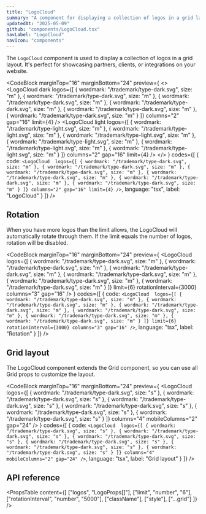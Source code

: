 ```yaml
---
title: "LogoCloud"
summary: "A component for displaying a collection of logos in a grid layout with optional rotation."
updatedAt: "2025-05-09"
github: "components/LogoCloud.tsx"
navLabel: "LogoCloud"
navIcon: "components"
---
```


The `LogoCloud` component is used to display a collection of logos in a grid layout. It's perfect for showcasing partners, clients, or integrations on your website.

<CodeBlock
  marginTop="16"
  marginBottom="24"
  preview={
    <>
      <LogoCloud
        dark
        logos={[
          { wordmark: "/trademark/type-dark.svg", size: "m" },
          { wordmark: "/trademark/type-dark.svg", size: "m" },
          { wordmark: "/trademark/type-dark.svg", size: "m" },
          { wordmark: "/trademark/type-dark.svg", size: "m" },
          { wordmark: "/trademark/type-dark.svg", size: "m" },
          { wordmark: "/trademark/type-dark.svg", size: "m" }
        ]}
        columns="2"
        gap="16"
        limit={4}
      />
      <LogoCloud
        light
        logos={[
          { wordmark: "/trademark/type-light.svg", size: "m" },
          { wordmark: "/trademark/type-light.svg", size: "m" },
          { wordmark: "/trademark/type-light.svg", size: "m" },
          { wordmark: "/trademark/type-light.svg", size: "m" },
          { wordmark: "/trademark/type-light.svg", size: "m" },
          { wordmark: "/trademark/type-light.svg", size: "m" }
        ]}
        columns="2"
        gap="16"
        limit={4}
      />
    </>
  }
  codes={[
    {
      code:
`<LogoCloud 
    logos={[
      { wordmark: "/trademark/type-dark.svg", size: "m" },
      { wordmark: "/trademark/type-dark.svg", size: "m" },
      { wordmark: "/trademark/type-dark.svg", size: "m" },
      { wordmark: "/trademark/type-dark.svg", size: "m" },
      { wordmark: "/trademark/type-dark.svg", size: "m" },
      { wordmark: "/trademark/type-dark.svg", size: "m" }
    ]}
    columns="2"
    gap="16"
    limit={4}
/>`,
      language: "tsx",
      label: "LogoCloud"
    }
  ]}
/>

## Rotation

When you have more logos than the limit allows, the LogoCloud will automatically rotate through them. If the limit equals the number of logos, rotation will be disabled.

<CodeBlock
  marginTop="16"
  marginBottom="24"
  preview={
    <LogoCloud 
      logos={[
        { wordmark: "/trademark/type-dark.svg", size: "m" },
        { wordmark: "/trademark/type-dark.svg", size: "m" },
        { wordmark: "/trademark/type-dark.svg", size: "m" },
        { wordmark: "/trademark/type-dark.svg", size: "m" },
        { wordmark: "/trademark/type-dark.svg", size: "m" },
        { wordmark: "/trademark/type-dark.svg", size: "m" }
      ]}
      limit={6}
      rotationInterval={3000}
      columns="3"
      gap="16"
    />
  }
  codes={[
    {
      code:
`<LogoCloud 
    logos={[
      { wordmark: "/trademark/type-dark.svg", size: "m" },
      { wordmark: "/trademark/type-dark.svg", size: "m" },
      { wordmark: "/trademark/type-dark.svg", size: "m" },
      { wordmark: "/trademark/type-dark.svg", size: "m" },
      { wordmark: "/trademark/type-dark.svg", size: "m" },
      { wordmark: "/trademark/type-dark.svg", size: "m" }
    ]}
    limit={6}
    rotationInterval={3000}
    columns="3"
    gap="16"
/>`,
      language: "tsx",
      label: "Rotation"
    }
  ]}
/>

## Grid layout

The LogoCloud component extends the Grid component, so you can use all Grid props to customize the layout.

<CodeBlock
  marginTop="16"
  marginBottom="24"
  preview={
    <LogoCloud 
      logos={[
        { wordmark: "/trademark/type-dark.svg", size: "s" },
        { wordmark: "/trademark/type-dark.svg", size: "s" },
        { wordmark: "/trademark/type-dark.svg", size: "s" },
        { wordmark: "/trademark/type-dark.svg", size: "s" },
        { wordmark: "/trademark/type-dark.svg", size: "s" },
        { wordmark: "/trademark/type-dark.svg", size: "s" }
      ]}
      columns="4"
      mobileColumns="2"
      gap="24"
    />
  }
  codes={[
    {
      code:
`<LogoCloud 
    logos={[
        { wordmark: "/trademark/type-dark.svg", size: "s" },
        { wordmark: "/trademark/type-dark.svg", size: "s" },
        { wordmark: "/trademark/type-dark.svg", size: "s" },
        { wordmark: "/trademark/type-dark.svg", size: "s" },
        { wordmark: "/trademark/type-dark.svg", size: "s" },
        { wordmark: "/trademark/type-dark.svg", size: "s" }
    ]}
    columns="4"
    mobileColumns="2"
    gap="24"
/>`,
      language: "tsx",
      label: "Grid layout"
    }
  ]}
/>

## API reference

<PropsTable
  content={[
    ["logos", "LogoProps[]"],
    ["limit", "number", "6"],
    ["rotationInterval", "number", "5000"],
    ["className"],
    ["style"],
    ["...grid"]
  ]}
/>